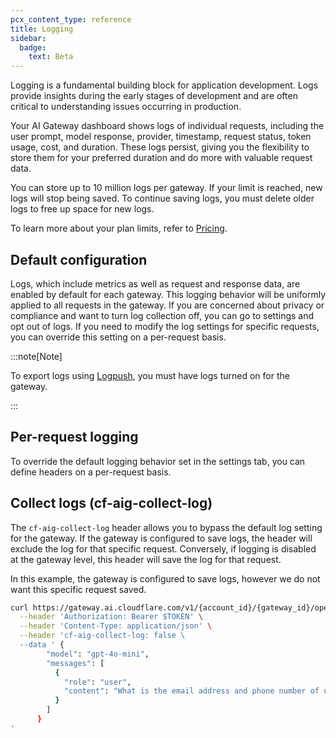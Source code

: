 ```yaml
---
pcx_content_type: reference
title: Logging
sidebar:
  badge:
    text: Beta
---
```



Logging is a fundamental building block for application development. Logs provide insights during the early stages of development and are often critical to understanding issues occurring in production.

Your AI Gateway dashboard shows logs of individual requests, including the user prompt, model response, provider, timestamp, request status, token usage, cost, and duration. These logs persist, giving you the flexibility to store them for your preferred duration and do more with valuable request data. 

You can store up to 10 million logs per gateway. If your limit is reached, new logs will stop being saved. To continue saving logs, you must delete older logs to free up space for new logs.

To learn more about your plan limits, refer to [Pricing](/ai-gateway/pricing/).

## Default configuration

Logs, which include metrics as well as request and response data, are enabled by default for each gateway. This logging behavior will be uniformly applied to all requests in the gateway. If you are concerned about privacy or compliance and want to turn log collection off, you can go to settings and opt out of logs. If you need to modify the log settings for specific requests, you can override this setting on a per-request basis.

<Render file="logging" />

:::note[Note]

To export logs using [Logpush](/ai-gateway/observability/logging/logpush), you must have logs turned on for the gateway.

:::

## Per-request logging

To override the default logging behavior set in the settings tab, you can define headers on a per-request basis.

## Collect logs (cf-aig-collect-log)

The `cf-aig-collect-log` header allows you to bypass the default log setting for the gateway. If the gateway is configured to save logs, the header will exclude the log for that specific request. Conversely, if logging is disabled at the gateway level, this header will save the log for that request.

In this example, the gateway is configured to save logs, however we do not want this specific request saved.

```bash
curl https://gateway.ai.cloudflare.com/v1/{account_id}/{gateway_id}/openai/chat/completions \
  --header 'Authorization: Bearer $TOKEN' \
  --header 'Content-Type: application/json' \
  --header 'cf-aig-collect-log: false \
  --data ' {
        "model": "gpt-4o-mini",
        "messages": [
          {
            "role": "user",
            "content": "What is the email address and phone number of user123?"
          }
        ]
      }
'
```

